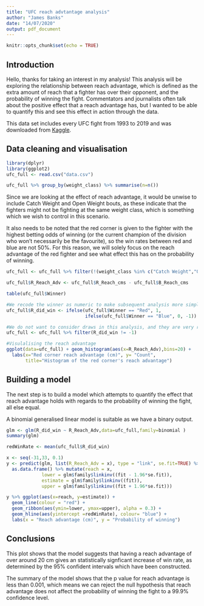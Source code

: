 ---
title: "UFC reach advtantage analysis"
author: "James Banks"
date: "14/07/2020"
output: pdf_document
---

```{r setup, include=FALSE}
knitr::opts_chunk$set(echo = TRUE)
```

## Introduction

Hello, thanks for taking an interest in my analysis! This analysis will be exploring the relationship between reach advantage, which is defined as the extra amount of reach that a fighter has over their opponent, and the probability of winning the fight. Commentators and journalists often talk about the positive effect that a reach advantage has, but I wanted to be able to quantify this and see this effect in action through the data. 

This data set includes every UFC fight from 1993 to 2019 and was downloaded from [Kaggle](https://www.kaggle.com/rajeevw/ufcdata).

## Data cleaning and visualisation

```{r message=FALSE, warning=FALSE}
library(dplyr)
library(ggplot2)
ufc_full <- read.csv("data.csv")

ufc_full %>% group_by(weight_class) %>% summarise(n=n())
```

Since we are looking at the effect of reach advantage, it would be unwise to include Catch Weight and Open Weight bouts, as these indicate that the fighters might not be fighting at the same weight class, which is something which we wish to control in this scenario. 

It also needs to be noted that the red corner is given to the fighter with the highest betting odds of winning (or the current champion of the division who won't necessarily be the favourite), so the win rates between red and blue are not 50%. For this reason, we will solely focus on the reach advantage of the red fighter and see what effect this has on the probability of winning.


```{r}
ufc_full <- ufc_full %>% filter(!(weight_class %in% c("Catch Weight","Open Weight")))

ufc_full$R_Reach_Adv <- ufc_full$R_Reach_cms - ufc_full$B_Reach_cms

table(ufc_full$Winner)

#We recode the winner as numeric to make subsequent analysis more simple
ufc_full$R_did_win <- ifelse(ufc_full$Winner == "Red", 1,
                             ifelse(ufc_full$Winner == "Blue", 0, -1))

#We do not want to consider draws in this analysis, and they are very rare in UFC anyway
ufc_full <- ufc_full %>% filter(R_did_win != -1)

#Visulalising the reach advantage
ggplot(data=ufc_full) + geom_histogram(aes(x=R_Reach_Adv),bins=20) +
  labs(x="Red corner reach advantage (cm)", y= "Count",
       title="Histogram of the red corner's reach advantage")
```

## Building a model

The next step is to build a model which attempts to quantify the effect that reach advantage holds with regards to the probability of winning the fight, all else equal.

A binomial generalised linear model is suitable as we have a binary output.

```{r}
glm <- glm(R_did_win ~ R_Reach_Adv,data=ufc_full,family=binomial )
summary(glm)

redWinRate <- mean(ufc_full$R_did_win)

x <- seq(-31,33, 0.1)
y <- predict(glm, list(R_Reach_Adv = x), type = "link", se.fit=TRUE) %>%
  as.data.frame() %>% mutate(reach = x,
             lower = glm$family$linkinv((fit - 1.96*se.fit)),
             estimate = glm$family$linkinv((fit)),
             upper = glm$family$linkinv((fit + 1.96*se.fit)))

y %>% ggplot(aes(x=reach, y=estimate)) +
  geom_line(colour = "red") +
  geom_ribbon(aes(ymin=lower, ymax=upper), alpha = 0.3) +
  geom_hline(aes(yintercept =redWinRate), colour= "blue") +
  labs(x = "Reach advantage (cm)", y = "Probability of winning")

```

## Conclusions

This plot shows that the model suggests that having a reach advantage of over around 20 cm gives an statistically signficant increase of win rate, as determined by the 95% confident intervals which have been constructed. 

The summary of the model shows that the p value for reach advantage is less than 0.001, which means we can reject the null hypothesis that reach advantage does not affect the probability of winning the fight to a 99.9% confidence level. 